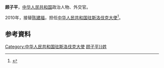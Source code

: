 '''顾子平'''，[[中华人民共和国|中华人民共和国]]政治人物、外交官。

2010年，接替[[陈建福|陈建福]]，担任[[中国驻斯洛伐克大使列表|中华人民共和国驻斯洛伐克大使]]<ref>{{cite web|author=中华人民共和国外交部|title=中国驻斯洛伐克历任大使|url=http://www.mfa.gov.cn/chn/pds/ziliao/wjrw/2167/2172/t9238.htm|publisher=中华人民共和国外交部|accessdate=2012-03-07}}</ref>。

== 参考資料 ==
{{reflist}}

{{start box}}
{{s-dip}}
{{succession box|[[陈建福|陈建福]]|[[潘偉芳|潘偉芳]]|[[中国驻斯洛伐克大使列表|中华人民共和国驻斯洛伐克大使]]|2010年8月-2013年3月}}
{{end box}}
{{中國駐斯洛伐克大使}}
{{中国政治人物小作品}}

[[Category:中华人民共和国驻斯洛伐克大使|Category:中华人民共和国驻斯洛伐克大使]]
[[Category:{{Str_left|顾子平}}姓]]